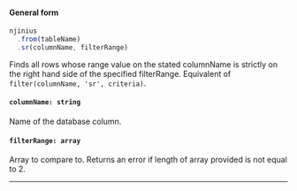 
#### General form
<!-- prettier-ignore -->
```js {3} 
njinius
  .from(tableName)
  .sr(columnName, filterRange)
```

Finds all rows whose range value on the stated columnName is strictly on the right hand side of the specified filterRange. Equivalent of `filter(columnName, 'sr', criteria)`.

#### `columnName: string`
Name of the database column.

#### `filterRange: array`
Array to compare to. Returns an error if length of array provided is not equal to 2.

---